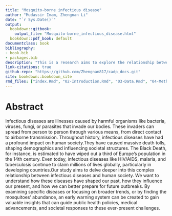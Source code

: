 ```yaml
---
title: "Mosquito-borne infectious disease"
author: "Mudassir Imam, Zhengnan Li"
date: "`r Sys.Date()`"
output: 
  bookdown::gitbook:
    output_file: "Mosquito-borne_infectious_disease.html"
  bookdown::pdf_book: default
documentclass: book
bibliography:
- book.bib
- packages.bib
description: "This is a research aims to explore the relationship between mosquito abundance and infectious diseases, develop a predictive model, and establish a threshold for an Early Warning System. Additionally, we plan to utilize physical sensors to monitor temperature, humidity, and other environmental conditions. This data will enable real-time predictions of mosquito populations and the trends in mosquito-borne diseases, providing essential scientific evidence and technical support for enhancing disease prevention and control strategies."
link-citations: true
github-repo: "https://github.com/Zhengnan817/cadp_docs.git"
site: bookdown::bookdown_site
rmd_files: ["index.Rmd", "02-Introduction.Rmd", "03-Data.Rmd", "04-Methodology.Rmd", "05-Results.Rmd", "06-Conclusion.Rmd", "07-References.Rmd"]
---
```


# Abstract

Infectious diseases are illnesses caused by harmful organisms like bacteria, viruses, fungi, or parasites that invade our bodies. These invaders can spread from person to person through various means, from direct contact to airborne transmission. Throughout history, infectious diseases have had a profound impact on human society.They have caused massive death tolls, shaping demographics and influencing societal structures. The Black Death, for instance, is estimated to have wiped out a third of Europe's population in the 14th century. Even today, infectious diseases like HIV/AIDS, malaria, and tuberculosis continue to claim millions of lives globally, particularly in developing countries.Our study aims to delve deeper into this complex relationship between infectious diseases and human society. We want to understand how these diseases have shaped our past, how they influence our present, and how we can better prepare for future outbreaks. By examining specific diseases or focusing on broader trends, or by finding the mosquitoes’ abundance, an early warning system can be created to gain valuable insights that can guide public health policies, medical advancements, and societal responses to these ever-present challenges.

